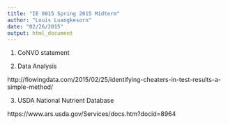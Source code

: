 ```yaml
---
title: "IE 0015 Spring 2015 Midterm"
author: "Louis Luangkesorn"
date: "02/26/2015"
output: html_document
---
```



1.  CoNVO statement




2.  Data Analysis


http://flowingdata.com/2015/02/25/identifying-cheaters-in-test-results-a-simple-method/





3.  USDA National Nutrient Database

https://www.ars.usda.gov/Services/docs.htm?docid=8964